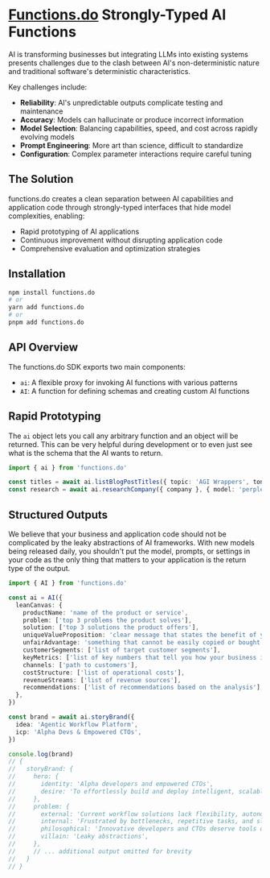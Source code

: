 # [Functions.do](https://functions.do) Strongly-Typed AI Functions

AI is transforming businesses but integrating LLMs into existing systems presents challenges due to the clash between AI's non-deterministic nature and traditional software's deterministic characteristics.

Key challenges include:

- **Reliability**: AI's unpredictable outputs complicate testing and maintenance
- **Accuracy**: Models can hallucinate or produce incorrect information
- **Model Selection**: Balancing capabilities, speed, and cost across rapidly evolving models
- **Prompt Engineering**: More art than science, difficult to standardize
- **Configuration**: Complex parameter interactions require careful tuning

## The Solution

functions.do creates a clean separation between AI capabilities and application code through strongly-typed interfaces that hide model complexities, enabling:

- Rapid prototyping of AI applications
- Continuous improvement without disrupting application code
- Comprehensive evaluation and optimization strategies

## Installation

```bash
npm install functions.do
# or
yarn add functions.do
# or
pnpm add functions.do
```

## API Overview

The functions.do SDK exports two main components:

- `ai`: A flexible proxy for invoking AI functions with various patterns
- `AI`: A function for defining schemas and creating custom AI functions

## Rapid Prototyping

The `ai` object lets you call any arbitrary function and an object will be returned. This can be very helpful during development or to even just see what is the schema that the AI wants to return.

```typescript
import { ai } from 'functions.do'

const titles = await ai.listBlogPostTitles({ topic: 'AGI Wrappers', tone: 'Clickbait Meme' })
const research = await ai.researchCompany({ company }, { model: 'perplexity/sonar-deep-research' }) // specify a particular model
```

## Structured Outputs

We believe that your business and application code should not be complicated by the leaky abstractions of AI frameworks. With new models being released daily, you shouldn't put the model, prompts, or settings in your code as the only thing that matters to your application is the return type of the output.

```typescript
import { AI } from 'functions.do'

const ai = AI({
  leanCanvas: {
    productName: 'name of the product or service',
    problem: ['top 3 problems the product solves'],
    solution: ['top 3 solutions the product offers'],
    uniqueValueProposition: 'clear message that states the benefit of your product',
    unfairAdvantage: 'something that cannot be easily copied or bought',
    customerSegments: ['list of target customer segments'],
    keyMetrics: ['list of key numbers that tell you how your business is doing'],
    channels: ['path to customers'],
    costStructure: ['list of operational costs'],
    revenueStreams: ['list of revenue sources'],
    recommendations: ['list of recommendations based on the analysis'],
  },
})

const brand = await ai.storyBrand({
  idea: 'Agentic Workflow Platform',
  icp: 'Alpha Devs & Empowered CTOs',
})

console.log(brand)
// {
//   storyBrand: {
//     hero: {
//       identity: 'Alpha developers and empowered CTOs',
//       desire: 'To effortlessly build and deploy intelligent, scalable, agent-driven workflows'
//     },
//     problem: {
//       external: 'Current workflow solutions lack flexibility, autonomy, and speed.',
//       internal: 'Frustrated by bottlenecks, repetitive tasks, and slow development cycles.',
//       philosophical: 'Innovative developers and CTOs deserve tools designed to empower, not constrain.',
//       villain: 'Leaky abstractions',
//     },
//     // ... additional output omitted for brevity
//   }
// }
```
